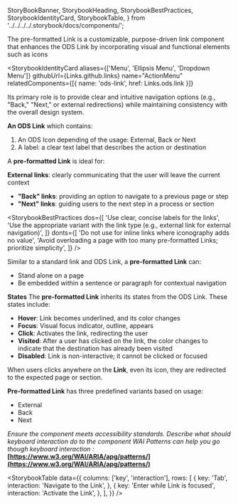   StoryBookBanner,
  StorybookHeading,
  StorybookBestPractices,
  StorybookIdentityCard,
  StorybookTable,
} from '../../../../.storybook/docs/components/';

<Meta title="Manager React Components/Typography/Links/Documentation" />

<StoryBookBanner of={meta} />

<Canvas of={ExternalLink} sourceState="none" />

The pre-formatted Link is a customizable, purpose-driven link component that enhances the ODS Link by incorporating visual and functional elements such as icons

<StorybookHeading label="Overview" level={2} />

<StorybookIdentityCard
  aliases={['Menu', 'Ellipsis Menu', 'Dropdown Menu']}
  githubUrl={Links.github.links}
  name="ActionMenu"
  relatedComponents={[{ name: 'ods-link', href: Links.ods.link }]}
>
  Its primary role is to provide clear and intuitive navigation options (e.g.,
  "Back," "Next," or external redirections) while maintaining consistency with
  the overall design system.
</StorybookIdentityCard>

<StorybookHeading label="Anatomy" level={2} />

**An ODS Link** which contains:

1. An ODS Icon depending of the usage: External, Back or Next
2. A label: a clear text label that describes the action or destination

<StorybookHeading label="Usage" level={2} />

A **pre-formatted Link** is ideal for:

**External links**: clearly communicating that the user will leave the current context

- **"Back" links**: providing an option to navigate to a previous page or step
- **"Next" links**: guiding users to the next step in a process or section

<StorybookHeading label="Dos & Don'ts" level={2} />

<StorybookBestPractices
  dos={[
    'Use clear, concise labels for the links',
    'Use the appropriate variant with the link type (e.g., external link for external navigation)',
  ]}
  donts={[
    'Do not use for inline links where iconography adds no value',
    'Avoid overloading a page with too many pre-formatted Links; prioritize simplicity',
  ]}
/>

<StorybookHeading label="Placement" level={2} />

Similar to a standard link and ODS Link, a **pre-formatted Link** can:

- Stand alone on a page
- Be embedded within a sentence or paragraph for contextual navigation

<StorybookHeading label="Behavior" level={2} />

**States**
The **pre-formatted Link** inherits its states from the ODS Link. These states include:

- **Hover**: Link becomes underlined, and its color changes
- **Focus**: Visual focus indicator, outline, appears
- **Click**: Activates the link, redirecting the user
- **Visited**: After a user has clicked on the link, the color changes to indicate that the destination has already been visited
- **Disabled**: Link is non-interactive; it cannot be clicked or focused

When users clicks anywhere on the **Link**, even its icon, they are redirected to the expected page or section.

<StorybookHeading label="Variation" level={2} />

**Pre-formatted Link** has three predefined variants based on usage:

- External
- Back
- Next

<StorybookHeading label="Accessibility" level={2} />

_Ensure the component meets accessibility standards.
Describe what should keyboard interaction do to the component
WAI Patterns can help you go though keyboard interaction :_ **[https://www.w3.org/WAI/ARIA/apg/patterns/](https://www.w3.org/WAI/ARIA/apg/patterns/)**

<StorybookTable
  data={{
    columns: ['key', 'interaction'],
    rows: [
      {
        key: 'Tab',
        interaction: 'Navigate to the Link',
      },
      {
        key: 'Enter while Link is focused',
        interaction: 'Activate the Link',
      },
    ],
  }}
/>